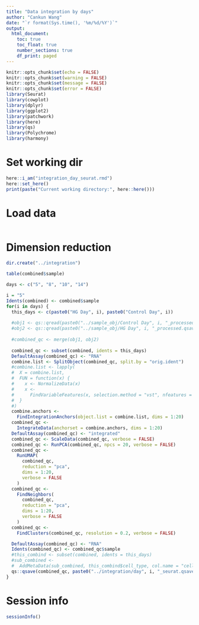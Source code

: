 ```yaml
---
title: "Data integration by days"
author: "Cankun Wang"
date: "`r format(Sys.time(), '%m/%d/%Y')`"
output: 
  html_document:
    toc: true
    toc_float: true
    number_sections: true
    df_print: paged
---
```


```r
knitr::opts_chunk$set(echo = FALSE)
knitr::opts_chunk$set(warning = FALSE)
knitr::opts_chunk$set(message = FALSE)
knitr::opts_chunk$set(error = FALSE)
library(Seurat)
library(cowplot)
library(dplyr)
library(ggplot2)
library(patchwork)
library(here)
library(qs)
library(Polychrome)
library(harmony)
```


# Set working dir

```r

here::i_am("integration_day_seurat.rmd")
here::set_here()
print(paste("Current working directory:", here::here()))

```

# Load data

```r




```

# Dimension reduction

```r
dir.create("../integration")

table(combined$sample)

days <- c("5", "8", "10", "14")

i = "5"
Idents(combined) <- combined$sample
for(i in days) {
  this_days <- c(paste0("HG Day", i), paste0("Control Day", i))
  
  #obj1 <- qs::qread(paste0("../sample_obj/Control Day", i, "_processed.qsave"))
  #obj2 <- qs::qread(paste0("../sample_obj/HG Day", i, "_processed.qsave"))
  
  #combined_qc <- merge(obj1, obj2)
  
  combined_qc <- subset(combined, idents = this_days)
  DefaultAssay(combined_qc) <- "RNA"
  combine.list <- SplitObject(combined_qc, split.by = "orig.ident")
  #combine.list <- lapply(
  #  X = combine.list,
  #  FUN = function(x) {
  #    x <- NormalizeData(x)
  #    x <-
  #      FindVariableFeatures(x, selection.method = "vst", nfeatures = 2000)
  #  }
  #)
  combine.anchors <-
    FindIntegrationAnchors(object.list = combine.list, dims = 1:20)
  combined_qc <-
    IntegrateData(anchorset = combine.anchors, dims = 1:20)
  DefaultAssay(combined_qc) <- "integrated"
  combined_qc <- ScaleData(combined_qc, verbose = FALSE)
  combined_qc <- RunPCA(combined_qc, npcs = 20, verbose = FALSE)
  combined_qc <-
    RunUMAP(
      combined_qc,
      reduction = "pca",
      dims = 1:20,
      verbose = FALSE
    )
  combined_qc <-
    FindNeighbors(
      combined_qc,
      reduction = "pca",
      dims = 1:20,
      verbose = FALSE
    )
  combined_qc <-
    FindClusters(combined_qc, resolution = 0.2, verbose = FALSE)

  DefaultAssay(combined_qc) <- "RNA"
  Idents(combined_qc) <- combined_qc$sample
  #this_combind <- subset(combined, idents = this_days)
  #sub_combined <-
  #  AddMetaData(sub_combined, this_combind$cell_type, col.name = "cell_type")
  qs::qsave(combined_qc, paste0("../integration/day", i, "_seurat.qsave"))
}

```


# Session info

```r
sessionInfo()
```
